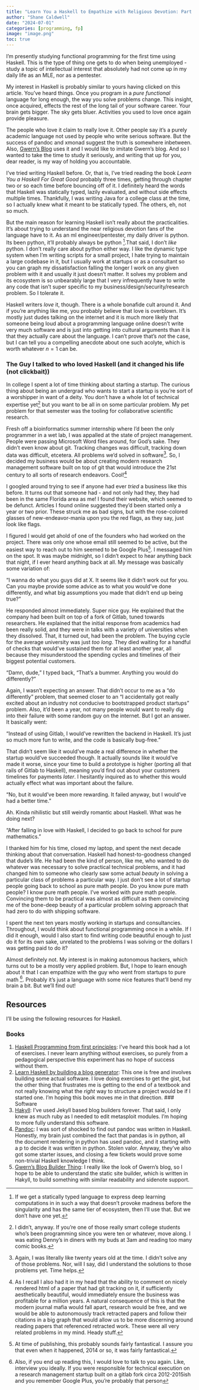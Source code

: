 ```yaml
---
title: "Learn You a Haskell to Empathize with Religious Devotion: Part 1"
author: "Shane Caldwell"
date: "2024-07-01"
categories: [programming, fp]
image: "image.png"
toc: true
---
```


I'm presently studying functional programming for the first time using Haskell. This is the type of thing one gets to do when being unemployed - study a topic of intellectual interest that absolutely had not come up in my daily life as an MLE, nor as a pentester.

My interest in Haskell is probably similar to yours having clicked on this article. You've heard things. Once you program in a *pure functional* language for long enough, the way you solve problems change. This insight, once acquired, effects the rest of the long tail of your software career. Your brain gets bigger. The sky gets bluer. Activities you used to love once again provide pleasure.

The people who love it claim to really love it. Other people say it's a purely academic language not used by people who write serious software. But the success of pandoc and xmonad suggest the truth is somewhere inbetween. Also, [Gwern's Blog](https://gwern.net/design) uses it and I would like to imitate Gwern's blog. And so I wanted to take the time to study it seriously, and writing that up for you, dear reader, is my way of holding you accountable.

I've tried writing Haskell before. Or, that is, I've tried reading the book *Learn You a Haskell For Great Good* probably three times, getting through chapter two or so each time before bouncing off of it. I definitely heard the words that Haskell was statically typed, lazily evaluated, and without side effects multiple times. Thankfully, I was writing Java for a college class at the time, so I actually knew what it meant to be statically typed. The others, eh, not so much.

But the main reason for learning Haskell isn't really about the practicalities. It's about trying to understand the near religious devotion fans of the language have to it. As an ml engineer/pentester, my daily driver is python. Its been python, it'll probably always be python [^1].That said, I don't _like_ python. I don't really care about python either way. I like the dynamic type system when I'm writing scripts for a small project, I hate trying to maintain a large codebase in it, but I usually work at startups or as a consultant so you can graph my dissatisfaction falling the longer I work on any given problem with it and usually it just doesn't matter. It solves my problem and its ecosystem is so unbearably large that I very infrequently have to write any code that isn't super specific to my business/design/security/research problem. So I tolerate it.

Haskell writers _love_ it, though. There is a whole bonafide cult around it. And if you're anything like me, you probably believe that love is overblown. It's mostly just dudes talking on the internet and it is much more likely that someone being loud about a programming language online doesn't write very much software and is just into getting into cultural arguments than it is that they actually care about the language. I can't prove that's _not_ the case, but I can tell you a compelling anecdote about one such acolyte, which is worth whatever $n=1$ can be.

### The Guy I talked to who loved Haskell (and it changed his life (not clickbait))

In college I spent a lot of time thinking about starting a startup. The curious thing about being an undergrad who wants to start a startup is you're sort of a worshipper in want of a deity. You don't have a whole lot of technical expertise yet[^2] but you want to be all in on some particular problem. My pet problem for that semester was the tooling for collaborative scientific research.

Fresh off a bioinformatics summer internship where I'd been the only programmer in a wet lab, I was appalled at the state of project management. People were passing Microsoft Word files around, for God's sake. They didn't even know about git. Tracking changes was difficult, tracking down data was difficult, etcetera. All problems we'd solved in software[^3]. So, I decided my business would be about creating modern research management software built on top of git that would introduce the 21st century to all sorts of research endeavors. Cool![^4]

I googled around trying to see if anyone had ever _tried_ a business like this before. It turns out that someone had - and not only had they, they had been in the same Florida area as me! I found their website, which seemed to be defunct. Articles I found online suggested they'd been started only a year or two prior. These struck me as bad signs, but with the rose-colored glasses of new-endeavor-mania upon you the red flags, as they say, just look like flags.

I figured I would get ahold of one of the founders who had worked on the project. There was only one whose email still seemed to be active, but the easiest way to reach out to him seemed to be Google Plus[^5]. I messaged him on the spot. It was maybe midnight, so I didn't expect to hear anything back that night, if I ever heard anything back at all. My message was basically some variation of:

"I wanna do what you guys did at X. It seems like it didn't work out for you. Can you maybe provide some advice as to what you would've done differently, and what big assumptions you made that didn't end up being true?"

He responded almost immediately. Super nice guy. He explained that the company had been built on top of a fork of Gitlab, tuned towards researchers. He explained that the initial response from academics had been really solid, and they were in talks with a variety of universities when they dissolved. That, it turned out, had been the problem. The buying cycle for the average university was just _too long_. They died waiting for a handful of checks that would've sustained them for at least another year, all because they misunderstood the spending cycles and timelines of their biggest potential customers.

"Damn, dude," I typed back, "That's a bummer. Anything you would do differently?"

Again, I wasn't expecting an answer. That didn't occur to me as a "do differently" problem, that seemed closer to an "I accidentally got really excited about an industry not conducive to bootstrapped product startups" problem. Also, it'd been a year, not many people would want to really dig into their failure with some random guy on the internet. But I got an answer. It basically went:

"Instead of using Gitlab, I would've rewritten the backend in Haskell. It's just so much more fun to write, and the code is basically bug-free."

That didn't seem like it would've made a real difference in whether the startup would've succeeded though. It actually sounds like it would've made it worse, since your time to build a prototype is higher (porting all that rails of Gitlab to Haskell), meaning you'd find out about your customers timelines for payments _later_. I hesitantly inquired as to whether this would actually effect what was important about the failure.

"No, but it would've been more rewarding. It failed anyway, but I would've had a better time."

Ah. Kinda nihilistic but still weirdly romantic about Haskell. What was he doing next?

"After falling in love with Haskell, I decided to go back to school for pure mathematics."

I thanked him for his time, closed my laptop, and spent the next decade thinking about that conversation. Haskell had honest-to-goodness changed that dude's life. He had been the kind of person, like me, who wanted to do whatever was necessary to solve practical technical problems, and it had changed him to someone who clearly saw some actual *beauty* in solving a particular class of problems a particular way. I just don't see a lot of startup people going back to school as pure math people. Do you know pure math people? I know pure math people. I've worked with pure math people. Convincing them to be practical was almost as difficult as them convincing me of the bone-deep beauty of a particular problem solving approach that had zero to do with shipping software.

I spent the next ten years mostly working in startups and consultancies. Throughout, I would think about functional programming once in a while. If I did it enough, would I also start to find writing code beautiful enough to just do it for its own sake, unrelated to the problems I was solving or the dollars I was getting paid to do it?

Almost definitely not. My interest is in making autonomous hackers, which turns out to be a mostly very applied problem. But, I hope to learn enough about it that I can empathize with the guy who went from startups to pure math [^6]. Probably it's just a language with some nice features that'll bend my brain a bit. But we'll find out!

## Resources

I'll be using the following resources for Haskell.

### Books

1. [Haskell Programming from first principles](https://haskellbook.com/): I've heard this book had a lot of exercises. I never learn anything without exercises, so purely from a pedagogical perspective this experiment has no hope of success without them.
2. [Learn Haskell by building a blog generator](https://learn-haskell.blog/): This one is free and involves building some actual software. I love doing exercises to get the gist, but the other thing that frustrates me is getting to the end of a textbook and not really knowing what the _right_ way to structure a project would be if I started one. I'm hoping this book moves me in that direction.
### Software
1. [Hakyll](https://jaspervdj.be/hakyll/): I've used Jekyll based blog builders forever. That said, I only knew as much ruby as I needed to edit metasploit modules. I'm hoping to more fully understand this software.
2. [Pandoc](https://github.com/jgm/pandoc/labels/good%20first%20issue): I was sort of shocked to find out pandoc was written in Haskell. Honestly, my brain just combined the fact that pandas is in python, all the document rendering in python has used pandoc, and it starting with a p to decide it was written in python. Stolen valor. Anyway, they've also got some starter issues, and closing a few tickets would prove some non-trivial Haskell knowledge I think.
3. [Gwern's Blog Builder Thing](https://github.com/gwern/gwern.net/tree/master): I really like the look of Gwern's blog, so I hope to be able to understand the static site builder, which is written in Hakyll, to build something with similar readability and sidenote support.

[^1]: If we get a statically typed language to express deep learning computations in in such a way that doesn't provoke madness before the singularity and has the same tier of ecosystem, then I'll use that. But we don't have one yet.

[^2]:I didn't, anyway. If you're one of those really smart college students who's been programming since you were ten or whatever, move along. I was eating Denny's in diners with my buds at 3am and reading too many comic books.

[^3]: Again, I was literally like twenty years old at the time. I didn't solve any of those problems. Nor, will I say, did I understand the solutions to those problems yet. Time helps.

[^4]: As I recall I also had it in my head that the ability to comment on nicely rendered html of a paper that had git tracking on it, if sufficiently aesthetically beautiful, would immediately ensure the business was profitable for a million years. A natural consequence of this is that the modern journal mafia would fall apart, research would be free, and we would be able to autonomously track retracted papers and follow their citations in a big graph that would allow us to be more discerning around reading papers that referenced retracted work. These were all very related problems in my mind. Heady stuff.

[^5]: At time of publishing, this probably sounds fairly fantastical. I assure you that even when it happened, 2014 or so, it was fairly fantastical.

[^6]: Also, if you end up reading this, I would love to talk to you again. Like, interview you ideally. If you were responsible for technical execution on a research management startup built on a gitlab fork circa 2012-2015ish and you remember Google Plus, you're probably that person